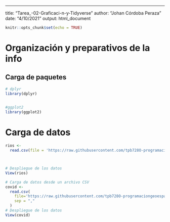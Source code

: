 ---
title: "Tarea_-02-Graficaci-n-y-Tidyverse"
author: "Johan Córdoba Peraza"
date: "4/10/2021"
output: html_document



```r
knitr::opts_chunk$set(echo = TRUE)
```
# Organización y preparativos de la info


## Carga de paquetes
```r
# dplyr
library(dplyr)


#ggplot2
library(ggplot2)

```
# Carga de datos

```r

rios <- 
  read.csv(file = 'https://raw.githubusercontent.com/tpb728O-programaciongeoespacialr/2021ii/main/datos/hidrologia/fdc/fdc.csv')



# Despliegue de los datos
View(rios)

# Carga de datos desde un archivo CSV
covid <- 
  read.csv(
    file='https://raw.githubusercontent.com/tpb728O-programaciongeoespacialr/2021ii/main/datos/minsalud/covid/ultimafecha_CSV_GENERAL.csv', 
    sep = ","
  )
# Despliegue de los datos
View(covid)

```





